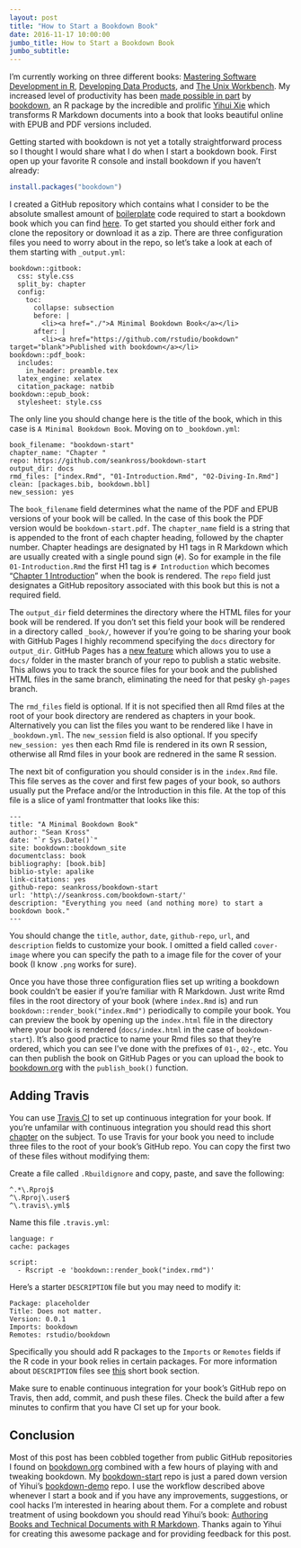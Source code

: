 ```yaml
---
layout: post
title: "How to Start a Bookdown Book"
date: 2016-11-17 10:00:00
jumbo_title: How to Start a Bookdown Book
jumbo_subtitle:
---
```



I'm currently working on three different books: 
[Mastering Software Development in R](https://leanpub.com/msdr),
[Developing Data Products](https://leanpub.com/ddp), and
[The Unix Workbench](http://seankross.com/the-unix-workbench/). My increased
level of productivity has been 
[made possible in part](https://youtu.be/j3RpwtkSg1M) by 
[bookdown](https://bookdown.org/home/about.html),
an R package by the incredible and prolific
[Yihui Xie](https://twitter.com/xieyihui) which transforms R Markdown documents 
into a book that looks beautiful online with EPUB and PDF versions included. 

Getting started with bookdown is not yet a totally straightforward process so I
thought I would share what I do when I start a bookdown book. First open up 
your favorite R console and install bookdown if you haven't already:

```r
install.packages("bookdown")
```

I created a GitHub repository which contains what I consider to be the absolute
smallest amount of [boilerplate](https://en.wikipedia.org/wiki/Boilerplate_code)
code required to start a bookdown book which you can find
[here](https://github.com/seankross/bookdown-start). To get started you should
either fork and clone the repository or download it as a zip. There are three
configuration files you need to worry about in the repo, so let's take a look
at each of them starting with `_output.yml`:

```
bookdown::gitbook:
  css: style.css
  split_by: chapter
  config:
    toc:
      collapse: subsection
      before: |
        <li><a href="./">A Minimal Bookdown Book</a></li>
      after: |
        <li><a href="https://github.com/rstudio/bookdown" target="blank">Published with bookdown</a></li>
bookdown::pdf_book:
  includes:
    in_header: preamble.tex
  latex_engine: xelatex
  citation_package: natbib
bookdown::epub_book:
  stylesheet: style.css
```

The only line you should change here is the title of the book, which in this
case is `A Minimal Bookdown Book`. Moving on to `_bookdown.yml`:

```
book_filename: "bookdown-start"
chapter_name: "Chapter "
repo: https://github.com/seankross/bookdown-start
output_dir: docs
rmd_files: ["index.Rmd", "01-Introduction.Rmd", "02-Diving-In.Rmd"]
clean: [packages.bib, bookdown.bbl]
new_session: yes
```

The `book_filename` field determines what the name of the PDF and EPUB versions
of your book will be called. In the case of this book the PDF version would be
`bookdown-start.pdf`. The `chapter_name` field is a string that is appended to
the front of each chapter heading, followed by the chapter number. Chapter
headings are designated by H1 tags in R Markdown which are usually created
with a single pound sign (`#`). So for example in the file `01-Introduction.Rmd`
the first H1 tag is `# Introduction` which becomes 
"[Chapter 1 Introduction](http://seankross.com/bookdown-start/introduction.html)"
when the book is rendered. The `repo` field just designates a GitHub repository
associated with this book but this is not a required field.

The `output_dir`
field determines the directory where the HTML files for your book will be
rendered. If you don't set this field your book will be rendered in a
directory called `_book/`, however if you're going to be sharing your book with
GitHub Pages I highly recommend specifying the `docs` directory for 
`output_dir`. GitHub Pages has a
[new feature](https://github.com/blog/2228-simpler-github-pages-publishing)
which allows you to use a `docs/` folder in the master branch of your repo to
publish a static website. This allows you to track the source files for your
book and the published HTML files in the same branch, eliminating the need for
that pesky `gh-pages` branch. 

The `rmd_files` field is optional. If it is not specified then all Rmd files at
the root of your book directory are rendered as chapters in your book.
Alternatively you can list the files you want to be rendered like I have in
`_bookdown.yml`. The `new_session` field is also optional. If you specify
`new_session: yes` then each Rmd file is rendered in its own R session, 
otherwise all Rmd files in your book are rednered in the same R session.

The next bit of configuration you should consider is in the `index.Rmd` file.
This file serves as the cover and first few pages of your book, so authors
usually put the Preface and/or the Introduction in this file. At the top of this
file is a slice of yaml frontmatter that looks like this:

```
--- 
title: "A Minimal Bookdown Book"
author: "Sean Kross"
date: "`r Sys.Date()`"
site: bookdown::bookdown_site
documentclass: book
bibliography: [book.bib]
biblio-style: apalike
link-citations: yes
github-repo: seankross/bookdown-start
url: 'http\://seankross.com/bookdown-start/'
description: "Everything you need (and nothing more) to start a bookdown book."
---
```

You should change the `title`, `author`, `date`, `github-repo`, `url`, and 
`description` fields to customize your book. I omitted a field called
`cover-image` where you can specify the path to a image file for the cover of 
your book (I know `.png` works for sure).

Once you have those three configuration flies set up writing a bookdown book
couldn't be easier if you're familiar with R Markdown. Just write Rmd files
in the root directory of your book (where `index.Rmd` is) and run
`bookdown::render_book("index.Rmd")` periodically to compile your book. You can
preview the book by opening up the `index.html` file in the directory where your
book is rendered (`docs/index.html` in the case of `bookdown-start`). It's also
good practice to name your Rmd files so that they're ordered, which you can see
I've done with the prefixes of `01-`, `02-`, etc. You can then publish the book
on GitHub Pages or you can upload the book to [bookdown.org](https://bookdown.org/)
with the `publish_book()` function.

## Adding Travis

You can use [Travis CI](https://travis-ci.org/) to set up continuous
integration for your book. If you're unfamilar with continuous integration you
should read this short
[chapter](https://bookdown.org/rdpeng/RProgDA/continuous-integration.html) on
the subject. To use Travis for your book you need to include three files to the
root of your book's GitHub repo. You can copy the first two of these files
without modifying them:

Create a file called `.Rbuildignore` and copy, paste, and save the following:

```
^.*\.Rproj$
^\.Rproj\.user$
^\.travis\.yml$
```

Name this file `.travis.yml`:

```
language: r
cache: packages

script:
  - Rscript -e 'bookdown::render_book("index.rmd")'
```

Here's a starter `DESCRIPTION` file but you may need to modify it:

```
Package: placeholder
Title: Does not matter.
Version: 0.0.1
Imports: bookdown
Remotes: rstudio/bookdown
```

Specifically you should add R packages to the `Imports` or `Remotes` fields if
the R code in your book relies in certain packages. For more information about
`DESCRIPTION` files see [this](https://bookdown.org/rdpeng/RProgDA/r-packages.html#description-file)
short book section.

Make sure to enable continuous integration for your book's GitHub repo on
Travis, then add, commit, and push these files. Check the build after a few 
minutes to confirm that you have CI set up for your book.

## Conclusion

Most of this post has been cobbled together from public GitHub repositories I
found on [bookdown.org](https://bookdown.org/) combined with a few hours of 
playing with and tweaking bookdown. My
[bookdown-start](https://github.com/seankross/bookdown-start)
repo is just a pared down version of Yihui's
[bookdown-demo](https://github.com/rstudio/bookdown-demo) repo. I use the
workflow described above whenever I start a book and if you have any
improvements, suggestions, or cool hacks I'm interested in hearing about them.
For a complete and robust treatment of using bookdown you should read
Yihui's book: 
[Authoring Books and Technical Documents with R Markdown](https://bookdown.org/yihui/bookdown/). Thanks again to Yihui for
creating this awesome package and for providing feedback for this post.

